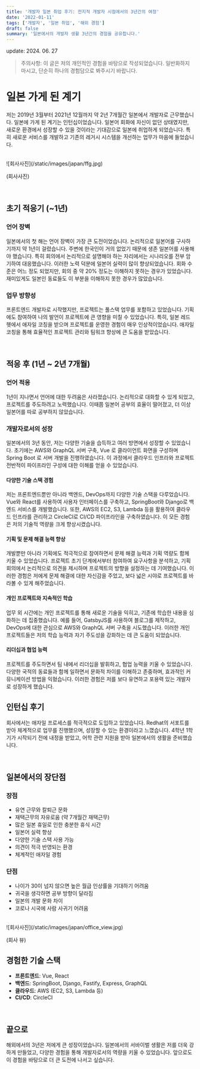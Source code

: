 ```yaml
---
title: '개발자 일본 취업 후기: 전지적 개발자 시점에서의 3년간의 여정'
date: '2022-01-11'
tags: ['개발자', '일본 취업', '해외 경험']
draft: false
summary: '일본에서의 개발자 생활 3년간의 경험을 공유합니다.'
---
```


update: 2024. 06. 27

> 주의사항: 이 글은 저의 개인적인 경험을 바탕으로 작성되었습니다. 일반화하지 마시고, 단순히 하나의 경험담으로 봐주시기 바랍니다.

# 일본 가게 된 계기

저는 2019년 3월부터 2021년 12월까지 약 2년 7개월간 일본에서 개발자로 근무했습니다. 일본에 가게 된 계기는 인턴십이었습니다. 일본어 회화에 자신이 없던 상태였지만, 새로운 환경에서 성장할 수 있을 것이라는 기대감으로 일본에 취업하게 되었습니다. 특히 새로운 서비스를 개발하고 기존의 레거시 시스템을 개선하는 업무가 마음에 들었습니다.

<br />
<div className="-mx-2 flex flex-col flex-wrap items-center overflow-hidden xl:-mx-2">
  <div className="my-1 w-1/4 overflow-hidden px-2 xl:my-1 xl:w-1/4 xl:px-2">
    ![회사사진](/static/images/japan/ffg.jpg)
  </div>
  <p>(회사사진)</p>
</div>

<br />

## 초기 적응기 (~1년)

### 언어 장벽

일본에서의 첫 해는 언어 장벽이 가장 큰 도전이었습니다. 논리적으로 일본어를 구사하기까지 약 1년이 걸렸습니다. 주변에 한국인이 거의 없었기 때문에 생존 일본어를 사용해야 했습니다. 특히 회의에서 논리적으로 설명해야 하는 자리에서는 시나리오를 전부 암기하여 대응했습니다. 이러한 노력 덕분에 일본어 실력이 많이 향상되었습니다. 회화 수준은 어느 정도 되었지만, 회의 중 약 20% 정도는 이해하지 못하는 경우가 있었습니다. 재미있게도 일본인 동료들도 이 부분을 이해하지 못한 경우가 많았습니다.

### 업무 방향성

프론트엔드 개발자로 시작했지만, 프로젝트는 풀스택 업무를 포함하고 있었습니다. 기획에도 참여하여 나의 발언이 프로젝트에 큰 영향을 미칠 수 있었습니다. 특히, 일본 레드헷에서 애자일 코칭을 받으며 프로젝트를 운영한 경험이 매우 인상적이었습니다. 애자일 코칭을 통해 효율적인 프로젝트 관리와 팀워크 향상에 큰 도움을 받았습니다.

<br />

## 적응 후 (1년 ~ 2년 7개월)

### 언어 적응

1년이 지나면서 언어에 대한 두려움은 사라졌습니다. 논리적으로 대화할 수 있게 되었고, 프로젝트를 주도하려고 노력했습니다. 이때쯤 일본어 공부의 효율이 떨어졌고, 더 이상 일본어를 따로 공부하지 않았습니다.

### 개발자로서의 성장

일본에서의 3년 동안, 저는 다양한 기술을 습득하고 여러 방면에서 성장할 수 있었습니다. 초기에는 AWS와 GraphQL 서버 구축, Vue 로 클라이언트 화면을 구성하며 Spring Boot 로 서버 개발을 진행하였습니다. 이 과정에서 클라우드 인프라와 프로젝트 전반적이 파이프라인 구성에 대한 이해를 얻을 수 있었습니다.

#### 다양한 기술 스택 경험

저는 프론트엔드뿐만 아니라 백엔드, DevOps까지 다양한 기술 스택을 다루었습니다. Vue와 React를 사용하여 사용자 인터페이스를 구축하고, SpringBoot와 Django로 백엔드 서비스를 개발했습니다. 또한, AWS의 EC2, S3, Lambda 등을 활용하여 클라우드 인프라를 관리하고 CircleCI로 CI/CD 파이프라인을 구축하였습니다. 이 모든 경험은 저의 기술적 역량을 크게 향상시켰습니다.

#### 기획 및 문제 해결 능력 향상

개발뿐만 아니라 기획에도 적극적으로 참여하면서 문제 해결 능력과 기획 역량도 함께 키울 수 있었습니다. 프로젝트 초기 단계에서부터 참여하여 요구사항을 분석하고, 기획 회의에서 논리적으로 의견을 제시하며 프로젝트의 방향을 설정하는 데 기여했습니다. 이러한 경험은 저에게 문제 해결에 대한 자신감을 주었고, 보다 넓은 시야로 프로젝트를 바라볼 수 있게 해주었습니다.

#### 개인 프로젝트와 지속적인 학습

업무 외 시간에는 개인 프로젝트를 통해 새로운 기술을 익히고, 기존에 학습한 내용을 심화하는 데 집중했습니다. 예를 들어, GatsbyJS를 사용하여 블로그를 제작하고, DevOps에 대한 관심으로 AWS와 GraphQL 서버 구축을 시도했습니다. 이러한 개인 프로젝트들은 저의 학습 능력과 자기 주도성을 강화하는 데 큰 도움이 되었습니다.

#### 리더십과 협업 능력

프로젝트를 주도하면서 팀 내에서 리더십을 발휘하고, 협업 능력을 키울 수 있었습니다. 다양한 국적의 동료들과 함께 일하면서 문화적 차이를 이해하고 존중하며, 효과적인 커뮤니케이션 방법을 익혔습니다. 이러한 경험은 저를 보다 유연하고 포용력 있는 개발자로 성장하게 했습니다.

## 인턴십 후기

회사에서는 애자일 프로세스를 적극적으로 도입하고 있었습니다. Redhat의 서포트를 받아 체계적으로 업무를 진행했으며, 성장할 수 있는 환경이라고 느꼈습니다. 4학년 1학기가 시작되기 전에 내정을 받았고, 어학 관련 지원을 받아 일본에서의 생활을 준비했습니다.

<br />

## 일본에서의 장단점

### 장점

- 유연 근무와 칼퇴근 문화
- 재택근무의 자유로움 (약 7개월간 재택근무)
- 많은 일본 휴일로 인한 충분한 휴식 시간
- 일본어 실력 향상
- 다양한 기술 스택 사용 가능
- 의견이 적극 반영되는 환경
- 체계적인 애자일 경험

### 단점

- 나이가 30이 넘지 않으면 높은 월급 인상률을 기대하기 어려움
- 귀국을 생각하면 공부 방향이 달라짐
- 일본의 개발 문화 차이
- 코로나 시국에 사람 사귀기 어려움

<br />

<div className="-mx-2 flex flex-col flex-wrap items-center overflow-hidden xl:-mx-2">
  <div className="my-1 flex w-1/4 flex-row justify-center overflow-hidden px-2 xl:my-1 xl:w-1/4 xl:px-2">
    ![회사사진](/static/images/japan/office_view.jpg)
  </div>
  <p>(회사 뷰)</p>
</div>

## 경험한 기술 스택

- **프론트엔드**: Vue, React
- **백엔드**: SpringBoot, Django, Fastify, Express, GraphQL
- **클라우드**: AWS (EC2, S3, Lambda 등)
- **CI/CD**: CircleCI

<br />

## 끝으로

해외에서의 3년은 저에게 큰 성장이었습니다. 일본에서의 서바이벌 생활은 저를 더욱 강하게 만들었고, 다양한 경험을 통해 개발자로서의 역량을 키울 수 있었습니다. 앞으로도 이 경험을 바탕으로 더 큰 도전에 나서고 싶습니다.
